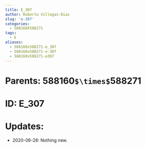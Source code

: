```yaml
---
title: E_307
author: Roberto Villegas-Diaz
slug: 'e-307'
categories:
  - 588160X588271
tags:
  - E
aliases:
  - 588160x588271-e_307
  - 588160x588271-e-307
  - 588160x588271-e307
---
```


# **Parents**: 588160`$\times$`588271
# **ID**: E_307
# **Updates**: 
 - 2020-06-28: Nothing new.
